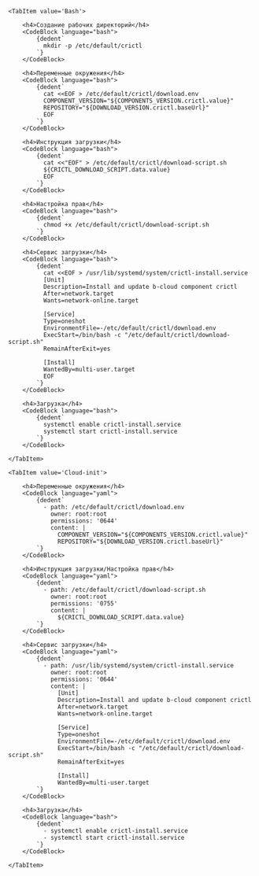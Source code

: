 

<Tabs groupId="install-type">

    <TabItem value='Bash'>

        <h4>Создание рабочих директорий</h4>
        <CodeBlock language="bash">
            {dedent`
              mkdir -p /etc/default/crictl
            `}
        </CodeBlock>

        <h4>Переменные окружения</h4>
        <CodeBlock language="bash">
            {dedent`
              cat <<EOF > /etc/default/crictl/download.env
              COMPONENT_VERSION="${COMPONENTS_VERSION.crictl.value}"
              REPOSITORY="${DOWNLOAD_VERSION.crictl.baseUrl}"
              EOF
            `}
        </CodeBlock>

        <h4>Инструкция загрузки</h4>
        <CodeBlock language="bash">
            {dedent`
              cat <<"EOF" > /etc/default/crictl/download-script.sh
              ${CRICTL_DOWNLOAD_SCRIPT.data.value}
              EOF
            `}
        </CodeBlock>

        <h4>Настройка прав</h4>
        <CodeBlock language="bash">
            {dedent`
              chmod +x /etc/default/crictl/download-script.sh
            `}
        </CodeBlock>

        <h4>Сервис загрузки</h4>
        <CodeBlock language="bash">
            {dedent`
              cat <<EOF > /usr/lib/systemd/system/crictl-install.service
              [Unit]
              Description=Install and update b-cloud component crictl
              After=network.target
              Wants=network-online.target

              [Service]
              Type=oneshot
              EnvironmentFile=-/etc/default/crictl/download.env
              ExecStart=/bin/bash -c "/etc/default/crictl/download-script.sh"
              RemainAfterExit=yes

              [Install]
              WantedBy=multi-user.target
              EOF
            `}
        </CodeBlock>

        <h4>Загрузка</h4>
        <CodeBlock language="bash">
            {dedent`
              systemctl enable crictl-install.service
              systemctl start crictl-install.service
            `}
        </CodeBlock>

    </TabItem>

    <TabItem value='Cloud-init'>

        <h4>Переменные окружения</h4>
        <CodeBlock language="yaml">
            {dedent`
              - path: /etc/default/crictl/download.env
                owner: root:root
                permissions: '0644'
                content: |
                  COMPONENT_VERSION="${COMPONENTS_VERSION.crictl.value}"
                  REPOSITORY="${DOWNLOAD_VERSION.crictl.baseUrl}"
            `}
        </CodeBlock>

        <h4>Инструкция загрузки/Настройка прав</h4>
        <CodeBlock language="yaml">
            {dedent`
              - path: /etc/default/crictl/download-script.sh
                owner: root:root
                permissions: '0755'
                content: |
                  ${CRICTL_DOWNLOAD_SCRIPT.data.value}
            `}
        </CodeBlock>

        <h4>Сервис загрузки</h4>
        <CodeBlock language="yaml">
            {dedent`
              - path: /usr/lib/systemd/system/crictl-install.service
                owner: root:root
                permissions: '0644'
                content: |
                  [Unit]
                  Description=Install and update b-cloud component crictl
                  After=network.target
                  Wants=network-online.target

                  [Service]
                  Type=oneshot
                  EnvironmentFile=-/etc/default/crictl/download.env
                  ExecStart=/bin/bash -c "/etc/default/crictl/download-script.sh"
                  RemainAfterExit=yes

                  [Install]
                  WantedBy=multi-user.target
            `}
        </CodeBlock>

        <h4>Загрузка</h4>
        <CodeBlock language="bash">
            {dedent`
              - systemctl enable crictl-install.service
              - systemctl start crictl-install.service
            `}
        </CodeBlock>

    </TabItem>

</Tabs>
